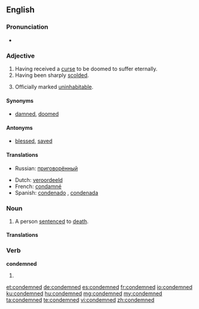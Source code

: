 ==English==

===Pronunciation===
*{{audio|en-us-condemned.ogg|Audio (US)}}

===Adjective===
{{en-adj|-}}

# Having received a [[curse]] to be doomed to suffer eternally.
# Having been sharply [[scold]]ed.
# {{context|of a building}} Officially marked [[uninhabitable]].

====Synonyms====
* {{sense|having received a curse}} [[damned]], [[doomed]]

====Antonyms====
* {{sense|having received a curse}} [[blessed]], [[saved]]

====Translations====
{{trans-top|having received a curse to be doomed to suffer eternally}}
* Russian: [[приговорённый]]
{{trans-mid}}
{{trans-bottom}}

{{trans-top|having been sharply scolded}}
{{trans-mid}}
{{trans-bottom}}

{{trans-top|officially marked uninhabitable}}
{{trans-mid}}
{{trans-bottom}}

{{checktrans-top}}
* Dutch: [[veroordeeld]]
* French: [[condamné]]
* Spanish: [[condenado]] {{m}}, [[condenada]] {{f}}
{{trans-bottom}}

===Noun===
{{en-noun|condemned}}

# A person [[sentence]]d to [[death]].

====Translations====
{{trans-top|person sentenced to death}}
{{trans-mid}}
{{trans-bottom}}

===Verb===
'''condemned'''

# {{past of|condemn}}

[[et:condemned]]
[[de:condemned]]
[[es:condemned]]
[[fr:condemned]]
[[io:condemned]]
[[ku:condemned]]
[[hu:condemned]]
[[mg:condemned]]
[[my:condemned]]
[[ta:condemned]]
[[te:condemned]]
[[vi:condemned]]
[[zh:condemned]]